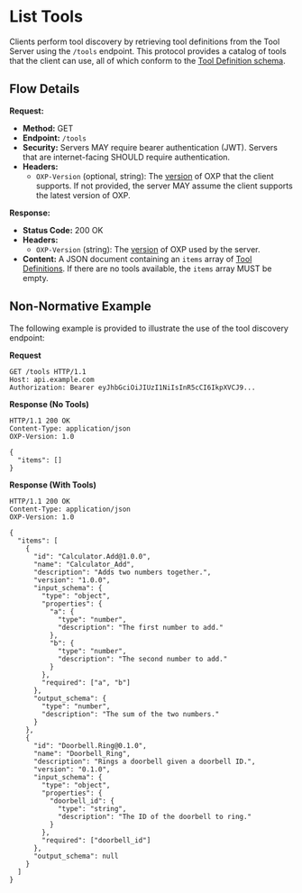 # List Tools

Clients perform tool discovery by retrieving tool definitions from the Tool Server using the `/tools` endpoint. This protocol provides a catalog of tools that the client can use, all of which conform to the [Tool Definition schema](../schemas/tool-definition).

## Flow Details

**Request:**

- **Method:** GET
- **Endpoint:** `/tools`
- **Security:** Servers MAY require bearer authentication (JWT). Servers that are internet-facing SHOULD require authentication.
- **Headers:**
  - `OXP-Version` (optional, string): The [version](../versioning) of OXP that the client supports. If not provided, the server MAY assume the client supports the latest version of OXP.

**Response:**

- **Status Code:** 200 OK
- **Headers:**
  - `OXP-Version` (string): The [version](../versioning) of OXP used by the server.
- **Content:** A JSON document containing an `items` array of [Tool Definitions](../schemas/tool-definition). If there are no tools available, the `items` array MUST be empty.

## Non-Normative Example

The following example is provided to illustrate the use of the tool discovery endpoint:

**Request**

```http
GET /tools HTTP/1.1
Host: api.example.com
Authorization: Bearer eyJhbGciOiJIUzI1NiIsInR5cCI6IkpXVCJ9...
```

**Response (No Tools)**

```http
HTTP/1.1 200 OK
Content-Type: application/json
OXP-Version: 1.0

{
  "items": []
}
```

**Response (With Tools)**

```http
HTTP/1.1 200 OK
Content-Type: application/json
OXP-Version: 1.0

{
  "items": [
    {
      "id": "Calculator.Add@1.0.0",
      "name": "Calculator_Add",
      "description": "Adds two numbers together.",
      "version": "1.0.0",
      "input_schema": {
        "type": "object",
        "properties": {
          "a": {
            "type": "number",
            "description": "The first number to add."
          },
          "b": {
            "type": "number",
            "description": "The second number to add."
          }
        },
        "required": ["a", "b"]
      },
      "output_schema": {
        "type": "number",
        "description": "The sum of the two numbers."
      }
    },
    {
      "id": "Doorbell.Ring@0.1.0",
      "name": "Doorbell_Ring",
      "description": "Rings a doorbell given a doorbell ID.",
      "version": "0.1.0",
      "input_schema": {
        "type": "object",
        "properties": {
          "doorbell_id": {
            "type": "string",
            "description": "The ID of the doorbell to ring."
          }
        },
        "required": ["doorbell_id"]
      },
      "output_schema": null
    }
  ]
}
```
